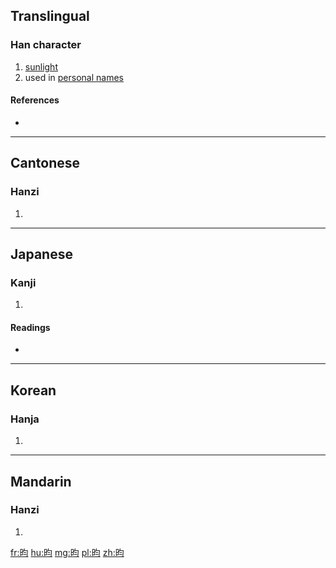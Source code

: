 ==Translingual==

===Han character===
{{Han char|rn=72|rad=日|as=04|sn=8|four=6702<sub>0</sub>|canj=日心戈一 (APIM), 日心一一 (APMM)|ids=⿰[[日]][[匀]]}}

# [[sunlight]]
# used in [[personal name]]s

====References====
* {{Han ref|kx=0490.310|dkj=13781|dj=0851.300|hdz=21495.020|uh=6600|ud=26112|bh=A9FB|bd=43515}}

----

==Cantonese==

===Hanzi===
{{yue-hanzi|jyut=[[wan4]]|y=wan4}}

# {{defn|lang=yue|sort=日04}}

----

==Japanese==

===Kanji===
{{ja-kanji|grade=|rs=日04}}

# {{defn|lang=ja|sort=日04}}

====Readings====
* {{ja-readings|on=[[いん]] (in)|kun=}}

----

==Korean==

===Hanja===
{{ko-hanja|hangeul=윤|eumhun=|rv=yun|mr=yun|y=yun}}

# {{defn|lang=ko|sort=日04}}

----

==Mandarin==

===Hanzi===
{{cmn-hanzi|pin=[[yún]] ([[yun2]])|wg=yün<sup>2</sup>}}

# {{defn|lang=cmn|sort=日04}}

[[fr:昀]]
[[hu:昀]]
[[mg:昀]]
[[pl:昀]]
[[zh:昀]]